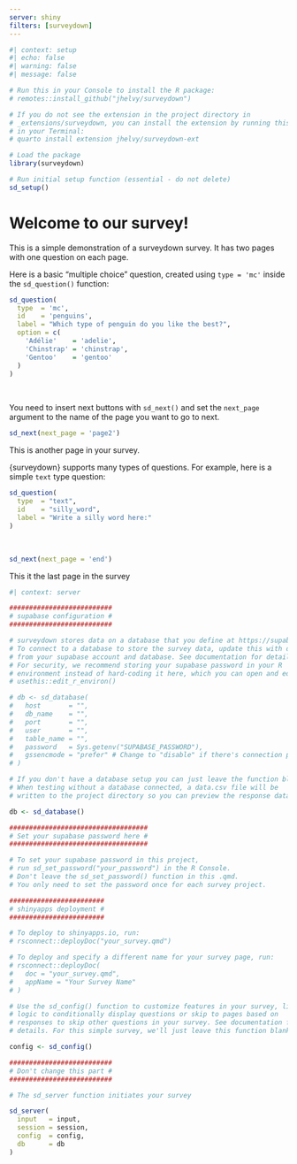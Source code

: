 ```yaml
---
server: shiny
filters: [surveydown]
---
```


```r
#| context: setup
#| echo: false
#| warning: false
#| message: false

# Run this in your Console to install the R package:
# remotes::install_github("jhelvy/surveydown")

# If you do not see the extension in the project directory in
# _extensions/surveydown, you can install the extension by running this
# in your Terminal:
# quarto install extension jhelvy/surveydown-ext

# Load the package
library(surveydown)

# Run initial setup function (essential - do not delete)
sd_setup()
```

::: {#welcome .sd-page}

# Welcome to our survey!

This is a simple demonstration of a surveydown survey. It has two pages with one question on each page.

Here is a basic "multiple choice" question, created using `type = 'mc'` inside the `sd_question()` function:

```r
sd_question(
  type  = 'mc',
  id    = 'penguins',
  label = "Which type of penguin do you like the best?",
  option = c(
    'Adélie'    = 'adelie',
    'Chinstrap' = 'chinstrap',
    'Gentoo'    = 'gentoo'
  )
)
```

<br>

You need to insert next buttons with `sd_next()` and set the `next_page` argument to the name of the page you want to go to next.

```r
sd_next(next_page = 'page2')
```

:::

::: {#page2 .sd-page}

This is another page in your survey.

{surveydown} supports many types of questions. For example, here is a simple `text` type question:

```r
sd_question(
  type  = "text",
  id    = "silly_word",
  label = "Write a silly word here:"
)
```
 
<br>

```r
sd_next(next_page = 'end')
```

:::

::: {#end .sd-page}

This it the last page in the survey

:::

```r
#| context: server

##########################
# supabase configuration #
##########################

# surveydown stores data on a database that you define at https://supabase.com/
# To connect to a database to store the survey data, update this with details
# from your supabase account and database. See documentation for details.
# For security, we recommend storing your supabase password in your R
# environment instead of hard-coding it here, which you can open and edit with
# usethis::edit_r_environ()

# db <- sd_database(
#   host       = "",
#   db_name    = "",
#   port       = "",
#   user       = "",
#   table_name = "",
#   password   = Sys.getenv("SUPABASE_PASSWORD"),
#   gssencmode = "prefer" # Change to "disable" if there's connection problem.
# )

# If you don't have a database setup you can just leave the function blank.
# When testing without a database connected, a data.csv file will be
# written to the project directory so you can preview the response data.

db <- sd_database()

###################################
# Set your supabase password here #
###################################

# To set your supabase password in this project,
# run sd_set_password("your_password") in the R Console.
# Don't leave the sd_set_password() function in this .qmd.
# You only need to set the password once for each survey project.

########################
# shinyapps deployment #
########################

# To deploy to shinyapps.io, run:
# rsconnect::deployDoc("your_survey.qmd")

# To deploy and specify a different name for your survey page, run:
# rsconnect::deployDoc(
#   doc = "your_survey.qmd",
#   appName = "Your Survey Name"
# )

# Use the sd_config() function to customize features in your survey, like
# logic to conditionally display questions or skip to pages based on
# responses to skip other questions in your survey. See documentation for
# details. For this simple survey, we'll just leave this function blank.

config <- sd_config()

##########################
# Don't change this part #
##########################

# The sd_server function initiates your survey

sd_server(
  input   = input,
  session = session,
  config  = config,
  db      = db
)
```
